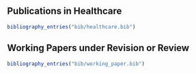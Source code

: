 
## Publications in Healthcare

```r
bibliography_entries("bib/healthcare.bib")
```

## Working Papers under Revision or Review

```r
bibliography_entries("bib/working_paper.bib")
```
